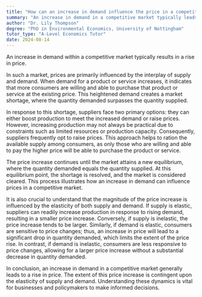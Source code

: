 ```yaml
---
title: "How can an increase in demand influence the price in a competitive market?"
summary: "An increase in demand in a competitive market typically leads to a rise in price."
author: "Dr. Lily Thompson"
degree: "PhD in Environmental Economics, University of Nottingham"
tutor_type: "A-Level Economics Tutor"
date: 2024-08-14
---
```


An increase in demand within a competitive market typically results in a rise in price.

In such a market, prices are primarily influenced by the interplay of supply and demand. When demand for a product or service increases, it indicates that more consumers are willing and able to purchase that product or service at the existing price. This heightened demand creates a market shortage, where the quantity demanded surpasses the quantity supplied.

In response to this shortage, suppliers face two primary options: they can either boost production to meet the increased demand or raise prices. However, increasing production may not always be practical due to constraints such as limited resources or production capacity. Consequently, suppliers frequently opt to raise prices. This approach helps to ration the available supply among consumers, as only those who are willing and able to pay the higher price will be able to purchase the product or service.

The price increase continues until the market attains a new equilibrium, where the quantity demanded equals the quantity supplied. At this equilibrium point, the shortage is resolved, and the market is considered cleared. This process illustrates how an increase in demand can influence prices in a competitive market.

It is also crucial to understand that the magnitude of the price increase is influenced by the elasticity of both supply and demand. If supply is elastic, suppliers can readily increase production in response to rising demand, resulting in a smaller price increase. Conversely, if supply is inelastic, the price increase tends to be larger. Similarly, if demand is elastic, consumers are sensitive to price changes; thus, an increase in price will lead to a significant drop in quantity demanded, which limits the extent of the price rise. In contrast, if demand is inelastic, consumers are less responsive to price changes, allowing for a larger price increase without a substantial decrease in quantity demanded.

In conclusion, an increase in demand in a competitive market generally leads to a rise in price. The extent of this price increase is contingent upon the elasticity of supply and demand. Understanding these dynamics is vital for businesses and policymakers to make informed decisions.
    